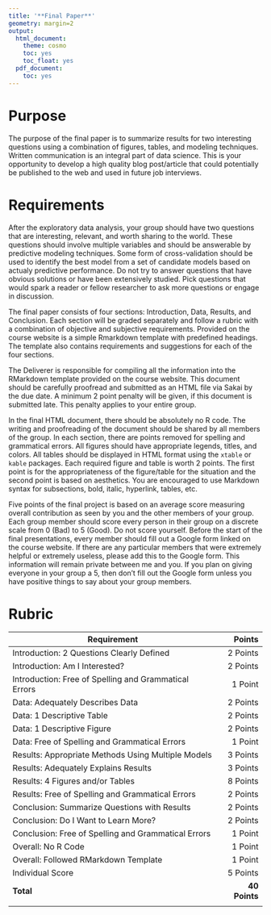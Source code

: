 ```yaml
---
title: '**Final Paper**'
geometry: margin=2
output:
  html_document:
    theme: cosmo
    toc: yes
    toc_float: yes
  pdf_document:
    toc: yes
---
```


<style type="text/css">
.main-container {
  max-width: 300px;
  margin-left: auto;
  margin-right: auto;
}
</style>

# **Purpose**

The purpose of the final paper is to summarize results for two interesting questions using a combination of figures, tables, and modeling techniques. Written communication is an integral part of data science. This is your opportunity to develop a high quality blog post/article that could potentially be published to the web and used in future job interviews.

# **Requirements**

After the exploratory data analysis, your group should have two questions that are interesting, relevant, and worth sharing to the world. These questions should involve multiple variables and should be answerable by predictive modeling techniques. Some form of cross-validation should be used to identify the best model from a set of candidate models based on actualy predictive performance. Do not try to answer questions that have obvious solutions or have been extensively studied. Pick questions that would spark a reader or fellow researcher to ask more questions or engage in discussion.

The final paper consists of four sections: Introduction, Data, Results, and Conclusion. Each section will be graded separately and follow a rubric with a combination of objective and subjective requirements. Provided on the course website is a simple Rmarkdown template with predefined headings. The template also contains requirements and suggestions for each of the four sections.

The Deliverer is responsible for compiling all the information into the RMarkdown template provided on the course website. This document should be carefully proofread and submitted as an HTML file via Sakai by the due date.  A minimum 2 point penalty will be given, if this document is submitted late. This penalty applies to your entire group.

In the final HTML document, there should be absolutely no R code. The writing and proofreading of the document should be shared by all members of the group. In each section, there are points removed for spelling and grammatical errors. All figures should have appropriate legends, titles, and colors. All tables should be displayed in HTML format using the `xtable` or `kable` packages. Each required figure and table is worth 2 points. The first point is for the appropriateness of the figure/table for the situation and the second point is based on aesthetics. You are encouraged to use Markdown syntax for subsections, bold, italic, hyperlink, tables, etc.

Five points of the final project is based on an average score measuring overall contribution as seen by you and the other members of your group. Each group member should score every person in their group on a discrete scale from 0 (Bad) to 5 (Good). Do not score yourself. Before the start of the final presentations, every member should fill out a Google form linked on the course website. If there are any particular members that were extremely helpful or extremely useless, please add this to the Google form. This information will remain private between me and you. If you plan on giving everyone in your group a 5, then don't fill out the Google form unless you have positive things to say about your group members.

# **Rubric**

|Requirement|Points|
|-------|------:|
|Introduction: 2 Questions Clearly Defined|2 Points|
|Introduction: Am I Interested?|2 Points|
|Introduction: Free of Spelling and Grammatical Errors|1 Point|
|Data: Adequately Describes Data|2 Points|
|Data: 1 Descriptive Table| 2 Points|
|Data: 1 Descriptive Figure| 2 Points|
|Data: Free of Spelling and Grammatical Errors|1 Point|
|Results: Appropriate Methods Using Multiple Models|3 Points|
|Results: Adequately Explains Results| 3 Points|
|Results: 4 Figures and/or Tables| 8 Points|
|Results: Free of Spelling and Grammatical Errors|2 Points|
|Conclusion: Summarize Questions with Results |2 Points|
|Conclusion: Do I Want to Learn More? |2 Points|
|Conclusion: Free of Spelling and Grammatical Errors|1 Point|
|Overall: No R Code|1 Point|
|Overall: Followed RMarkdown Template|1 Point|
|Individual Score|5 Points|
|**Total**|**40 Points**|
|||


